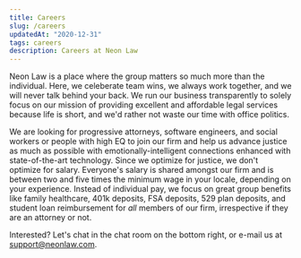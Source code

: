 ```yaml
---
title: Careers
slug: /careers
updatedAt: "2020-12-31"
tags: careers
description: Careers at Neon Law
---
```


Neon Law is a place where the group matters so much more than the individual.
Here, we celeberate team wins, we always work together, and we will never 
talk behind your back. We run our business transparently to solely focus on 
our mission of providing excellent and affordable legal services because life 
is short, and we'd rather not waste our time with office politics.

We are looking for progressive attorneys, software engineers, and social workers
or people with high EQ to join our firm and help us advance justice as much as 
possible with emotionally-intelligent connections enhanced with state-of-the-art 
technology.
Since we optimize for justice, we don't optimize for salary. Everyone's 
salary is shared amongst our firm and is between two and five times the minimum 
wage in your locale, depending on your experience. Instead of individual pay, we 
focus on great group benefits like family healthcare, 401k deposits, FSA 
deposits, 529 plan deposits, and student loan reimbursement for *all* members of 
our firm, irrespective if they are an attorney or not.

Interested? Let's chat in the chat room on the bottom right, or e-mail us at 
support@neonlaw.com.
